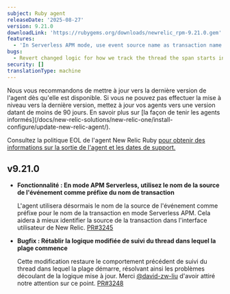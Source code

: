 ```yaml
---
subject: Ruby agent
releaseDate: '2025-08-27'
version: 9.21.0
downloadLink: 'https://rubygems.org/downloads/newrelic_rpm-9.21.0.gem'
features:
  - 'In Serverless APM mode, use event source name as transaction name prefix'
bugs:
  - Revert changed logic for how we track the thread the span starts in
security: []
translationType: machine
---
```


<Callout variant="important">
  Nous vous recommandons de mettre à jour vers la dernière version de l&apos;agent dès qu&apos;elle est disponible. Si vous ne pouvez pas effectuer la mise à niveau vers la dernière version, mettez à jour vos agents vers une version datant de moins de 90 jours. En savoir plus sur [la façon de tenir les agents informés](/docs/new-relic-solutions/new-relic-one/install-configure/update-new-relic-agent/).

  Consultez la politique EOL de l&apos;agent New Relic Ruby [pour obtenir des informations sur la sortie de l&apos;agent et les dates de support.](https://docs.newrelic.com/docs/apm/agents/ruby-agent/getting-started/ruby-agent-eol-policy/)
</Callout>

## v9.21.0

* **Fonctionnalité : En mode APM Serverless, utilisez le nom de la source de l&apos;événement comme préfixe du nom de transaction**

  L&apos;agent utilisera désormais le nom de la source de l&apos;événement comme préfixe pour le nom de la transaction en mode Serverless APM. Cela aidera à mieux identifier la source de la transaction dans l&apos;interface utilisateur de New Relic. [PR#3245](https://github.com/newrelic/newrelic-ruby-agent/pull/3245)

* **Bugfix : Rétablir la logique modifiée de suivi du thread dans lequel la plage commence**

  Cette modification restaure le comportement précédent de suivi du thread dans lequel la plage démarre, résolvant ainsi les problèmes découlant de la logique mise à jour. Merci [@david-zw-liu](https://github.com/david-zw-liu) d&apos;avoir attiré notre attention sur ce point. [PR#3248](https://github.com/newrelic/newrelic-ruby-agent/pull/3248)